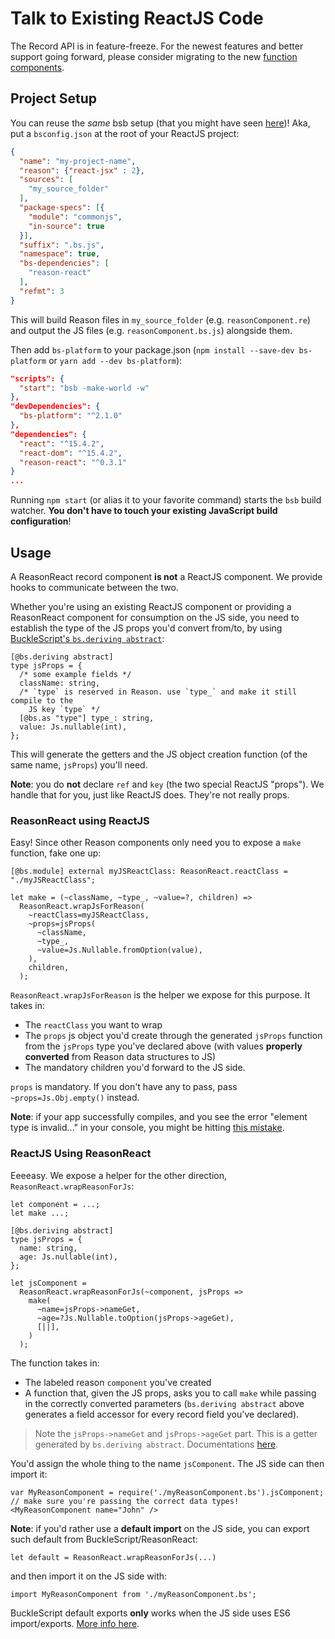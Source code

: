 # Talk to Existing ReactJS Code

<Warn>

The Record API is in feature-freeze. For the newest features and better support
going forward, please consider migrating to the new <a
href="/docs/reason-react/latest/components">function components</a>.

</Warn>

## Project Setup

You can reuse the _same_ bsb setup (that you might have seen [here](installation#bsb))! Aka, put a `bsconfig.json` at the root of your ReactJS project:

```json
{
  "name": "my-project-name",
  "reason": {"react-jsx" : 2},
  "sources": [
    "my_source_folder"
  ],
  "package-specs": [{
    "module": "commonjs",
    "in-source": true
  }],
  "suffix": ".bs.js",
  "namespace": true,
  "bs-dependencies": [
    "reason-react"
  ],
  "refmt": 3
}
```

This will build Reason files in `my_source_folder` (e.g. `reasonComponent.re`) and output the JS files (e.g. `reasonComponent.bs.js`) alongside them.

Then add `bs-platform` to your package.json (`npm install --save-dev bs-platform` or `yarn add --dev bs-platform`):

```json
"scripts": {
  "start": "bsb -make-world -w"
},
"devDependencies": {
  "bs-platform": "^2.1.0"
},
"dependencies": {
  "react": "^15.4.2",
  "react-dom": "^15.4.2",
  "reason-react": "^0.3.1"
}
...
```

Running `npm start` (or alias it to your favorite command) starts the `bsb` build watcher. **You don't have to touch your existing JavaScript build configuration**!

## Usage

A ReasonReact record component **is not** a ReactJS component. We provide hooks to communicate between the two.

Whether you're using an existing ReactJS component or providing a ReasonReact component for consumption on the JS side, you need to establish the type of the JS props you'd convert from/to, by using [BuckleScript's `bs.deriving abstract`](/docs/reason-compiler/latest/object#Abstract%20Record%20Mode):

```reason
[@bs.deriving abstract]
type jsProps = {
  /* some example fields */
  className: string,
  /* `type` is reserved in Reason. use `type_` and make it still compile to the
    JS key `type` */
  [@bs.as "type"] type_: string,
  value: Js.nullable(int),
};
```

This will generate the getters and the JS object creation function (of the same name, `jsProps`) you'll need.

**Note**: you do **not** declare `ref` and `key` (the two special ReactJS "props"). We handle that for you, just like ReactJS does. They're not really props.

### ReasonReact using ReactJS

Easy! Since other Reason components only need you to expose a `make` function, fake one up:

```reason
[@bs.module] external myJSReactClass: ReasonReact.reactClass = "./myJSReactClass";

let make = (~className, ~type_, ~value=?, children) =>
  ReasonReact.wrapJsForReason(
    ~reactClass=myJSReactClass,
    ~props=jsProps(
      ~className,
      ~type_,
      ~value=Js.Nullable.fromOption(value),
    ),
    children,
  );
```

`ReasonReact.wrapJsForReason` is the helper we expose for this purpose. It takes in:

- The `reactClass` you want to wrap
- The `props` js object you'd create through the generated `jsProps` function from the `jsProps` type you've declared above (with values **properly converted** from Reason data structures to JS)
- The mandatory children you'd forward to the JS side.

`props` is mandatory. If you don't have any to pass, pass `~props=Js.Obj.empty()` instead.

**Note**: if your app successfully compiles, and you see the error "element type is invalid..." in your console, you might be hitting [this mistake](faq#Element%20Type%20is%20Invalid%20Runtime%20Error).

### ReactJS Using ReasonReact

Eeeeasy. We expose a helper for the other direction, `ReasonReact.wrapReasonForJs`:

```reason
let component = ...;
let make ...;

[@bs.deriving abstract]
type jsProps = {
  name: string,
  age: Js.nullable(int),
};

let jsComponent =
  ReasonReact.wrapReasonForJs(~component, jsProps =>
    make(
      ~name=jsProps->nameGet,
      ~age=?Js.Nullable.toOption(jsProps->ageGet),
      [||],
    )
  );
```

The function takes in:

- The labeled reason `component` you've created
- A function that, given the JS props, asks you to call `make` while passing in the correctly converted parameters (`bs.deriving abstract` above generates a field accessor for every record field you've declared).

> Note the `jsProps->nameGet` and `jsProps->ageGet` part. This is a getter generated by `bs.deriving abstract`. Documentations [here](/docs/reason-compiler/latest/object#Abstract%20Record%20Mode).

You'd assign the whole thing to the name `jsComponent`. The JS side can then import it:

```
var MyReasonComponent = require('./myReasonComponent.bs').jsComponent;
// make sure you're passing the correct data types!
<MyReasonComponent name="John" />
```

**Note**: if you'd rather use a **default import** on the JS side, you can export such default from BuckleScript/ReasonReact:

```reason
let default = ReasonReact.wrapReasonForJs(...)
```

and then import it on the JS side with:

```
import MyReasonComponent from './myReasonComponent.bs';
```

BuckleScript default exports **only** works when the JS side uses ES6 import/exports. [More info here](/docs/reason-compiler/latest/import-export#Export%20an%20ES6%20default%20value).
